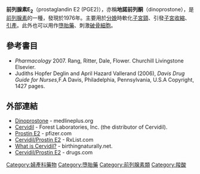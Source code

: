 {{no footnotes|time=2017-12-24T17:34:35+00:00}}
{{expand|time=2017-12-24T17:34:11+00:00}}
{{medical}}
{{Drugbox
| Verifiedfields = changed
| Watchedfields = changed
| verifiedrevid = 394516799
| IUPAC_name = (5''Z'',11α,13''E'',15''S'')-7-[3-hydroxy-2-(3-hydroxyoct-1-enyl)- 5-oxo-cyclopentyl] hept-5-enoic acid
| image = Prostaglandin_E2.svg

<!--Clinical data-->
| tradename =  
| Drugs.com = {{drugs.com|international|prostaglandin-e2}}
| MedlinePlus = a682512

<!--Identifiers-->
| CASNo_Ref = {{cascite|correct|CAS}}
| CAS_number_Ref = {{cascite|correct|??}}
| CAS_number = 363-24-6
| ATC_prefix = G02
| ATC_suffix = AD02
| PubChem = 9691
| IUPHAR_ligand = 1883
| DrugBank_Ref = {{drugbankcite|changed|drugbank}}
| DrugBank = DB00917
| ChEBI_Ref = {{ebicite|changed|EBI}}
| ChEBI = 15551
| ChEMBL_Ref = {{ebicite|changed|EBI}}
| ChEMBL = 548

<!--Chemical data-->
| C=20 | H=32 | O=5
| molecular_weight = 352.465 g/mol
| synonyms = (5''Z'',11α,13''E'',15''S'')-11,15-Dihydroxy-9-oxo-prosta-5,13-diene-1-oic acid
}}

'''前列腺素E<sub>2</sub>'''（prostaglandin E2 (PGE2)），亦稱'''地諾前列酮'''（dinoprostone），是[[前列腺素|前列腺素]]的一種，發現於1976年。主要用於[[分娩|分娩]]時軟化[[子宮頸|子宮頸]]、引發[[子宮收縮|子宮收縮]]、[[引產|引產]]。此外也可以用作[[墮胎藥|墮胎藥]]、刺激[[破骨細胞|破骨細胞]]。

==參考書目==
{{refbegin}}
*''Pharmacology'' 2007.  Rang, Ritter, Dale, Flower.  Churchill Livingstone Elsevier.
*Judiths Hopfer Deglin and April Hazard Vallerand (2006), ''Davis Drug Guide for Nurses'',F.A Davis, Philadelphia, Pennsylvania, U.S.A Copyright, 1427 pages.
{{refend}}

==外部連結==
* [http://www.nlm.nih.gov/medlineplus/druginfo/medmaster/a682512.html Dinoprostone] {{Wayback|url=http://www.nlm.nih.gov/medlineplus/druginfo/medmaster/a682512.html |date=20081001222802 }} - medlineplus.org
* [http://www.frx.com/products/cervidil.aspx Cervidil] {{Wayback|url=http://www.frx.com/products/cervidil.aspx |date=20140331020709 }} - Forest Laboratories, Inc. (the distributor of Cervidil).
* [https://web.archive.org/web/20070927212625/http://www.pfizer.com/pfizer/download/uspi_prostin.pdf Prostin E2] - pfizer.com
* [https://web.archive.org/web/20080830061454/http://www.rxlist.com/cgi/generic2/dinoprostone.htm Cervidil/Prostin E2] - RxList.com
* [https://web.archive.org/web/20110103085752/http://www.birthingnaturally.net/birthplan/intervention/cervidil.html What is Cervidil?] - birthingnaturally.net.
* [http://www.drugs.com/cons/Cervidil.html Cervidil/Prostin E2] {{Wayback|url=http://www.drugs.com/cons/Cervidil.html |date=20191209032527 }} - drugs.com

{{類花生酸類}}

[[Category:婦產科藥物|Category:婦產科藥物]]
[[Category:墮胎藥|Category:墮胎藥]]
[[Category:前列腺素類|Category:前列腺素類]]
[[Category:羧酸|Category:羧酸]]